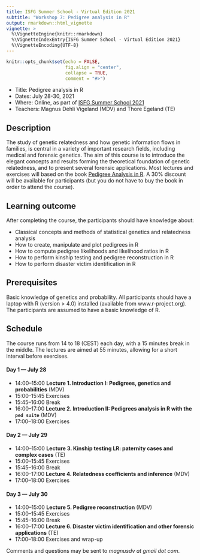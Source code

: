 ```yaml
---
title: ISFG Summer School - Virtual Edition 2021
subtitle: "Workshop 7: Pedigree analysis in R"
output: rmarkdown::html_vignette
vignette: >
  %\VignetteEngine{knitr::rmarkdown}
  %\VignetteIndexEntry{ISFG Summer School - Virtual Edition 2021}
  %\VignetteEncoding{UTF-8}
---
```


```r
knitr::opts_chunk$set(echo = FALSE, 
                      fig.align = "center",
                      collapse = TRUE,
                      comment = "#>")
```

* Title: Pedigree analysis in R
* Dates: July 28-30, 2021
* Where: Online, as part of [ISFG Summer School 2021](https://isfgsummerschool.events.idloom.com/virtual-edition-2021)
* Teachers: Magnus Dehli Vigeland (MDV) and Thore Egeland (TE)

## Description
The study of genetic relatedness and how genetic information flows in families, is central in a variety of important research fields, including medical and forensic genetics. The aim of this course is to introduce the elegant concepts and results forming the theoretical foundation of genetic relatedness, and to present several forensic applications. Most lectures and exercises will based on the book [Pedigree Analysis in R](https://www.elsevier.com/books/pedigree-analysis-in-r/vigeland/978-0-12-824430-2). A 30% discount will be available for participants (but you do not have to buy the book in order to attend the course).

## Learning outcome
After completing the course, the participants should have knowledge about:

* Classical concepts and methods of statistical genetics and relatedness analysis
* How to create, manipulate and plot pedigrees in R
* How to compute pedigree likelihoods and likelihood ratios in R 
* How to perform kinship testing and pedigree reconstruction in R
* How to perform disaster victim identification in R

## Prerequisites
Basic knowledge of genetics and probability. All participants should have a laptop with R (version > 4.0) installed (available from www.r-project.org). The participants are assumed to have a basic knowledge of R.

## Schedule
The course runs from 14 to 18 (CEST) each day, with a 15 minutes break in the middle. The lectures are aimed at 55 minutes, allowing for a short interval before exercises.

#### Day 1 — July 28
* 14:00–15:00 **Lecture 1. Introduction I: Pedigrees, genetics and probabilities** (MDV)
* 15:00–15:45 Exercises
* 15:45–16:00 Break
* 16:00–17:00 **Lecture 2. Introduction II: Pedigrees analysis in R with the `ped suite`** (MDV)
* 17:00–18:00 Exercises

#### Day 2 — July 29
* 14:00–15:00 **Lecture 3. Kinship testing LR: paternity cases and complex cases** (TE)
* 15:00–15:45 Exercises
* 15:45–16:00 Break
* 16:00–17:00 **Lecture 4. Relatedness coefficients and inference** (MDV)
* 17:00–18:00 Exercises

#### Day 3 — July 30
* 14:00–15:00 **Lecture 5. Pedigree reconstruction** (MDV)
* 15:00–15:45 Exercises
* 15:45–16:00 Break
* 16:00–17:00 **Lecture 6. Disaster victim identification and other forensic applications** (TE)
* 17:00–18:00 Exercises and wrap-up
  
  
Comments and questions may be sent to *magnusdv at gmail dot com*.
